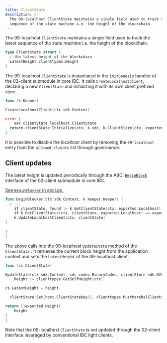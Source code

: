 ```yaml
---
title: ClientState
description: >-
  The 09-localhost ClientState maintains a single field used to track the latest
  sequence of the state machine i.e. the height of the blockchain.
---
```


The 09-localhost `ClientState` maintains a single field used to track the latest sequence of the state machine i.e. the height of the blockchain.

```go
type ClientState struct {
  / the latest height of the blockchain
  LatestHeight clienttypes.Height
}
```

The 09-localhost `ClientState` is instantiated in the `InitGenesis` handler of the 02-client submodule in core IBC.
It calls `CreateLocalhostClient`, declaring a new `ClientState` and initializing it with its own client prefixed store.

```go
func (k Keeper)

CreateLocalhostClient(ctx sdk.Context)

error {
    var clientState localhost.ClientState
  return clientState.Initialize(ctx, k.cdc, k.ClientStore(ctx, exported.LocalhostClientID), nil)
}
```

It is possible to disable the localhost client by removing the `09-localhost` entry from the `allowed_clients` list through governance.

## Client updates

The latest height is updated periodically through the ABCI [`BeginBlock`](https://docs.cosmos.network/v0.47/building-modules/beginblock-endblock) interface of the 02-client submodule in core IBC.

[See `BeginBlocker` in abci.go.](https://github.com/cosmos/ibc-go/blob/v7.8.0/modules/core/02-client/abci.go#L12)

```go
func BeginBlocker(ctx sdk.Context, k keeper.Keeper) {
  / ...
    if clientState, found := k.GetClientState(ctx, exported.Localhost); found {
    if k.GetClientStatus(ctx, clientState, exported.Localhost) == exported.Active {
    k.UpdateLocalhostClient(ctx, clientState)
}
 
}
}
```

The above calls into the 09-localhost `UpdateState` method of the `ClientState` .
It retrieves the current block height from the application context and sets the `LatestHeight` of the 09-localhost client.

```go
func (cs ClientState)

UpdateState(ctx sdk.Context, cdc codec.BinaryCodec, clientStore sdk.KVStore, clientMsg exported.ClientMessage) []exported.Height {
    height := clienttypes.GetSelfHeight(ctx)

cs.LatestHeight = height

  clientStore.Set(host.ClientStateKey(), clienttypes.MustMarshalClientState(cdc, &cs))

return []exported.Height{
    height
}
}
```

Note that the 09-localhost `ClientState` is not updated through the 02-client interface leveraged by conventional IBC light clients.
